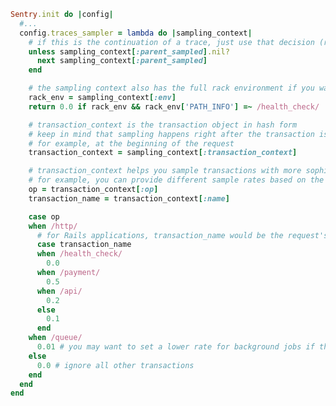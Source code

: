 ```ruby
Sentry.init do |config|
  #...
  config.traces_sampler = lambda do |sampling_context|
    # if this is the continuation of a trace, just use that decision (rate controlled by the caller)
    unless sampling_context[:parent_sampled].nil?
      next sampling_context[:parent_sampled]
    end

    # the sampling context also has the full rack environment if you want to check the path directly
    rack_env = sampling_context[:env]
    return 0.0 if rack_env && rack_env['PATH_INFO'] =~ /health_check/

    # transaction_context is the transaction object in hash form
    # keep in mind that sampling happens right after the transaction is initialized
    # for example, at the beginning of the request
    transaction_context = sampling_context[:transaction_context]

    # transaction_context helps you sample transactions with more sophistication
    # for example, you can provide different sample rates based on the operation or name
    op = transaction_context[:op]
    transaction_name = transaction_context[:name]

    case op
    when /http/
      # for Rails applications, transaction_name would be the request's path (env["PATH_INFO"]) instead of "Controller#action"
      case transaction_name
      when /health_check/
        0.0
      when /payment/
        0.5
      when /api/
        0.2
      else
        0.1
      end
    when /queue/
      0.01 # you may want to set a lower rate for background jobs if the number is large
    else
      0.0 # ignore all other transactions
    end
  end
end
```
